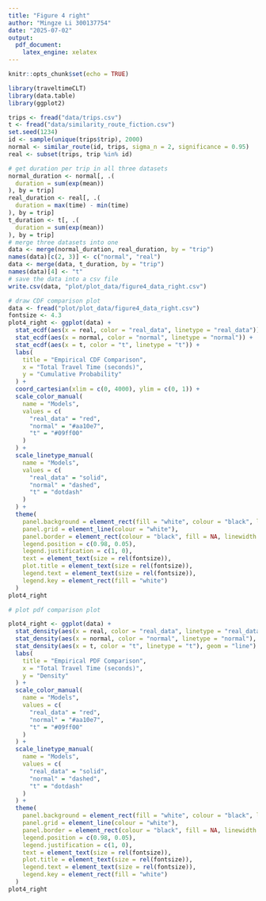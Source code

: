 ```yaml
---
title: "Figure 4 right"
author: "Mingze Li 300137754"
date: "2025-07-02"
output:
  pdf_document:
    latex_engine: xelatex
---
```


```r
knitr::opts_chunk$set(echo = TRUE)
```

```r
library(traveltimeCLT)
library(data.table)
library(ggplot2)
```

```r
trips <- fread("data/trips.csv")
t <- fread("data/similarity_route_fiction.csv")
set.seed(1234)
id <- sample(unique(trips$trip), 2000)
normal <- similar_route(id, trips, sigma_n = 2, significance = 0.95)
real <- subset(trips, trip %in% id)
```

```r
# get duration per trip in all three datasets
normal_duration <- normal[, .(
  duration = sum(exp(mean))
), by = trip]
real_duration <- real[, .(
  duration = max(time) - min(time)
), by = trip]
t_duration <- t[, .(
  duration = sum(exp(mean))
), by = trip]
# merge three datasets into one
data <- merge(normal_duration, real_duration, by = "trip")
names(data)[c(2, 3)] <- c("normal", "real")
data <- merge(data, t_duration, by = "trip")
names(data)[4] <- "t"
# save the data into a csv file
write.csv(data, "plot/plot_data/figure4_data_right.csv")
```

```r
# draw CDF comparison plot
data <- fread("plot/plot_data/figure4_data_right.csv")
fontsize <- 4.3
plot4_right <- ggplot(data) +
  stat_ecdf(aes(x = real, color = "real_data", linetype = "real_data")) +
  stat_ecdf(aes(x = normal, color = "normal", linetype = "normal")) +
  stat_ecdf(aes(x = t, color = "t", linetype = "t")) +
  labs(
    title = "Empirical CDF Comparison",
    x = "Total Travel Time (seconds)",
    y = "Cumulative Probability"
  ) +
  coord_cartesian(xlim = c(0, 4000), ylim = c(0, 1)) +
  scale_color_manual(
    name = "Models",
    values = c(
      "real_data" = "red",
      "normal" = "#aa10e7",
      "t" = "#09ff00"
    )
  ) +
  scale_linetype_manual(
    name = "Models",
    values = c(
      "real_data" = "solid",
      "normal" = "dashed",
      "t" = "dotdash"
    )
  ) +
  theme(
    panel.background = element_rect(fill = "white", colour = "black", linewidth = 1),
    panel.grid = element_line(colour = "white"),
    panel.border = element_rect(colour = "black", fill = NA, linewidth = 1),
    legend.position = c(0.98, 0.05),
    legend.justification = c(1, 0),
    text = element_text(size = rel(fontsize)),
    plot.title = element_text(size = rel(fontsize)),
    legend.text = element_text(size = rel(fontsize)),
    legend.key = element_rect(fill = "white")
  )
plot4_right
```

```r
# plot pdf comparison plot

plot4_right <- ggplot(data) +
  stat_density(aes(x = real, color = "real_data", linetype = "real_data"), geom = "line") +
  stat_density(aes(x = normal, color = "normal", linetype = "normal"), geom = "line") +
  stat_density(aes(x = t, color = "t", linetype = "t"), geom = "line") +
  labs(
    title = "Empirical PDF Comparison",
    x = "Total Travel Time (seconds)",
    y = "Density"
  ) +
  scale_color_manual(
    name = "Models",
    values = c(
      "real_data" = "red",
      "normal" = "#aa10e7",
      "t" = "#09ff00"
    )
  ) +
  scale_linetype_manual(
    name = "Models",
    values = c(
      "real_data" = "solid",
      "normal" = "dashed",
      "t" = "dotdash"
    )
  ) +
  theme(
    panel.background = element_rect(fill = "white", colour = "black", linewidth = 1),
    panel.grid = element_line(colour = "white"),
    panel.border = element_rect(colour = "black", fill = NA, linewidth = 1),
    legend.position = c(0.98, 0.05),
    legend.justification = c(1, 0),
    text = element_text(size = rel(fontsize)),
    plot.title = element_text(size = rel(fontsize)),
    legend.text = element_text(size = rel(fontsize)),
    legend.key = element_rect(fill = "white")
  )
plot4_right
```